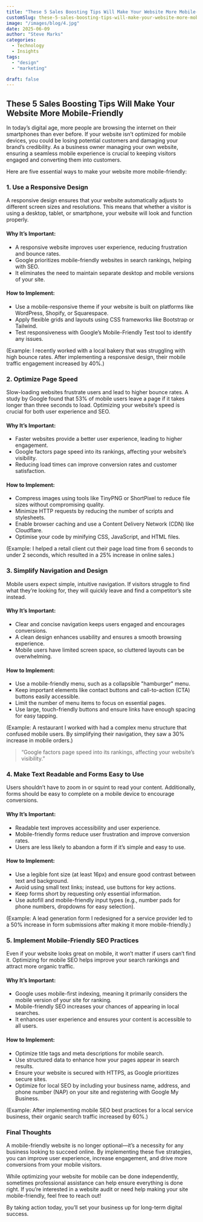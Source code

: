 ```yaml
---
title: "These 5 Sales Boosting Tips Will Make Your Website More Mobile-Friendly"
customSlug: these-5-sales-boosting-tips-will-make-your-website-more-mobile-friendly
image: "/images/blog/4.jpg"
date: 2025-06-09
author: "Steve Marks"
categories:
  - Technology
  - Insights
tags:
  - "design"
  - "marketing"

draft: false
---
```


## These 5 Sales Boosting Tips Will Make Your Website More Mobile-Friendly

In today’s digital age, more people are browsing the internet on their smartphones than ever before. If your website isn’t optimized for mobile devices, you could be losing potential customers and damaging your brand’s credibility. As a business owner managing your own website, ensuring a seamless mobile experience is crucial to keeping visitors engaged and converting them into customers.

Here are five essential ways to make your website more mobile-friendly:

### 1. Use a Responsive Design

A responsive design ensures that your website automatically adjusts to different screen sizes and resolutions. This means that whether a visitor is using a desktop, tablet, or smartphone, your website will look and function properly.

#### Why It’s Important:

- A responsive website improves user experience, reducing frustration and bounce rates.
- Google prioritizes mobile-friendly websites in search rankings, helping with SEO.
- It eliminates the need to maintain separate desktop and mobile versions of your site.

#### How to Implement:

- Use a mobile-responsive theme if your website is built on platforms like WordPress, Shopify, or Squarespace.
- Apply flexible grids and layouts using CSS frameworks like Bootstrap or Tailwind.
- Test responsiveness with Google’s Mobile-Friendly Test tool to identify any issues.

(Example: I recently worked with a local bakery that was struggling with high bounce rates. After implementing a responsive design, their mobile traffic engagement increased by 40%.)

### 2. Optimize Page Speed

Slow-loading websites frustrate users and lead to higher bounce rates. A study by Google found that 53% of mobile users leave a page if it takes longer than three seconds to load. Optimizing your website’s speed is crucial for both user experience and SEO.

#### Why It’s Important:

- Faster websites provide a better user experience, leading to higher engagement.
- Google factors page speed into its rankings, affecting your website’s visibility.
- Reducing load times can improve conversion rates and customer satisfaction.

#### How to Implement:

- Compress images using tools like TinyPNG or ShortPixel to reduce file sizes without compromising quality.
- Minimize HTTP requests by reducing the number of scripts and stylesheets.
- Enable browser caching and use a Content Delivery Network (CDN) like Cloudflare.
- Optimise your code by minifying CSS, JavaScript, and HTML files.

(Example: I helped a retail client cut their page load time from 6 seconds to under 2 seconds, which resulted in a 25% increase in online sales.)

### 3. Simplify Navigation and Design

Mobile users expect simple, intuitive navigation. If visitors struggle to find what they’re looking for, they will quickly leave and find a competitor’s site instead.

#### Why It’s Important:

- Clear and concise navigation keeps users engaged and encourages conversions.
- A clean design enhances usability and ensures a smooth browsing experience.
- Mobile users have limited screen space, so cluttered layouts can be overwhelming.

#### How to Implement:

- Use a mobile-friendly menu, such as a collapsible "hamburger" menu.
- Keep important elements like contact buttons and call-to-action (CTA) buttons easily accessible.
- Limit the number of menu items to focus on essential pages.
- Use large, touch-friendly buttons and ensure links have enough spacing for easy tapping.

(Example: A restaurant I worked with had a complex menu structure that confused mobile users. By simplifying their navigation, they saw a 30% increase in mobile orders.)

> “Google factors page speed into its rankings, affecting your website’s visibility.”

<ImageList>
  <ImageItem
    width="1/2"
    imageSrc="/images/gallery/3.jpg"
    imageAlt="example alt text"
  />
  <ImageItem
    width="1/2"
    imageSrc="/images/gallery/4.jpg"
    imageAlt="example alt text"
  />
</ImageList>

### 4. Make Text Readable and Forms Easy to Use

Users shouldn’t have to zoom in or squint to read your content. Additionally, forms should be easy to complete on a mobile device to encourage conversions.

#### Why It’s Important:

- Readable text improves accessibility and user experience.
- Mobile-friendly forms reduce user frustration and improve conversion rates.
- Users are less likely to abandon a form if it’s simple and easy to use.

#### How to Implement:

- Use a legible font size (at least 16px) and ensure good contrast between text and background.
- Avoid using small text links; instead, use buttons for key actions.
- Keep forms short by requesting only essential information.
- Use autofill and mobile-friendly input types (e.g., number pads for phone numbers, dropdowns for easy selection).

(Example: A lead generation form I redesigned for a service provider led to a 50% increase in form submissions after making it more mobile-friendly.)

### 5. Implement Mobile-Friendly SEO Practices

Even if your website looks great on mobile, it won’t matter if users can’t find it. Optimizing for mobile SEO helps improve your search rankings and attract more organic traffic.

#### Why It’s Important:

- Google uses mobile-first indexing, meaning it primarily considers the mobile version of your site for ranking.
- Mobile-friendly SEO increases your chances of appearing in local searches.
- It enhances user experience and ensures your content is accessible to all users.

#### How to Implement:

- Optimize title tags and meta descriptions for mobile search.
- Use structured data to enhance how your pages appear in search results.
- Ensure your website is secured with HTTPS, as Google prioritizes secure sites.
- Optimize for local SEO by including your business name, address, and phone number (NAP) on your site and registering with Google My Business.

(Example: After implementing mobile SEO best practices for a local service business, their organic search traffic increased by 60%.)

### Final Thoughts

A mobile-friendly website is no longer optional—it’s a necessity for any business looking to succeed online. By implementing these five strategies, you can improve user experience, increase engagement, and drive more conversions from your mobile visitors.

While optimizing your website for mobile can be done independently, sometimes professional assistance can help ensure everything is done right. If you’re interested in a website audit or need help making your site mobile-friendly, feel free to reach out!

By taking action today, you’ll set your business up for long-term digital success.
